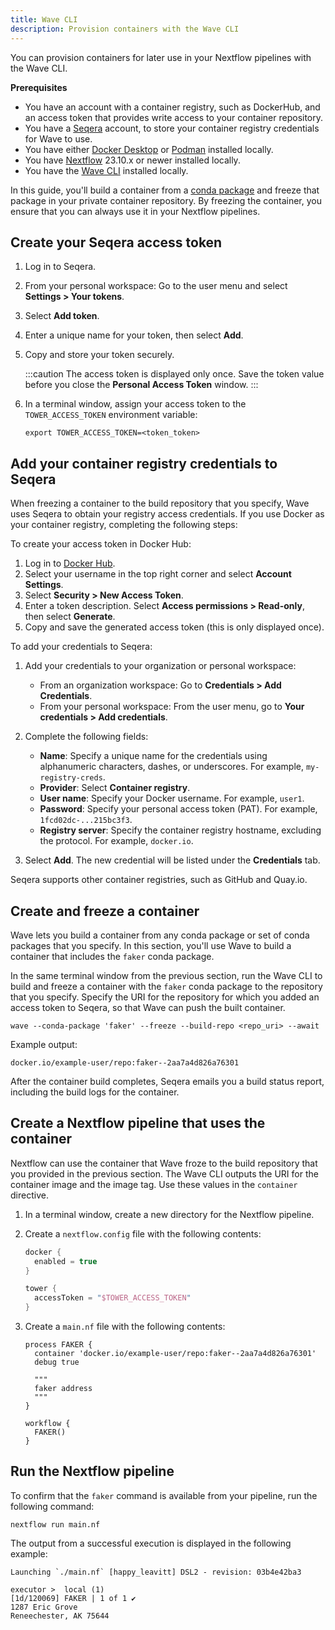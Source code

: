```yaml
---
title: Wave CLI
description: Provision containers with the Wave CLI
---
```


You can provision containers for later use in your Nextflow pipelines with the Wave CLI.

**Prerequisites**

- You have an account with a container registry, such as DockerHub, and an access token that provides write access to your container repository.
- You have a [Seqera](https://cloud.seqera.io/login) account, to store your container registry credentials for Wave to use.
- You have either [Docker Desktop] or [Podman] installed locally.
- You have [Nextflow] 23.10.x or newer installed locally.
- You have the [Wave CLI][wave-cli] installed locally.

In this guide, you'll build a container from a [conda package][conda] and freeze that package in your private container repository. By freezing the container, you ensure that you can always use it in your Nextflow pipelines.

## Create your Seqera access token

1. Log in to Seqera.
1. From your personal workspace: Go to the user menu and select **Settings > Your tokens**.
1. Select **Add token**.
1. Enter a unique name for your token, then select **Add**.
1. Copy and store your token securely.

    :::caution
     The access token is displayed only once. Save the token value before you close the **Personal Access Token** window.
    :::

1. In a terminal window, assign your access token to the `TOWER_ACCESS_TOKEN` environment variable:

    ```
    export TOWER_ACCESS_TOKEN=<token_token>
    ```

## Add your container registry credentials to Seqera

When freezing a container to the build repository that you specify, Wave uses Seqera to obtain your registry access credentials. If you use Docker as your container registry, completing the following steps:

To create your access token in Docker Hub:

1. Log in to [Docker Hub](https://hub.docker.com/).
2. Select your username in the top right corner and select **Account Settings**.
3. Select **Security > New Access Token**.
4. Enter a token description. Select **Access permissions > Read-only**, then select **Generate**.
5. Copy and save the generated access token (this is only displayed once).

To add your credentials to Seqera:

1.  Add your credentials to your organization or personal workspace:
    - From an organization workspace: Go to **Credentials > Add Credentials**.
    - From your personal workspace: From the user menu, go to **Your credentials > Add credentials**.

2.  Complete the following fields:

    - **Name**: Specify a unique name for the credentials using alphanumeric characters, dashes, or underscores. For example, `my-registry-creds`.
    - **Provider**: Select **Container registry**.
    - **User name**: Specify your Docker username. For example, `user1`.
    - **Password**: Specify your personal access token (PAT). For example, `1fcd02dc-...215bc3f3`.
    - **Registry server**: Specify the container registry hostname, excluding the protocol. For example, `docker.io`.

3.  Select **Add**. The new credential will be listed under the **Credentials** tab.

Seqera supports other container registries, such as GitHub and Quay.io.

## Create and freeze a container

Wave lets you build a container from any conda package or set of conda packages that you specify. In this section, you'll use Wave to build a container that includes the `faker` conda package.

In the same terminal window from the previous section, run the Wave CLI to build and freeze a container with the `faker` conda package to the repository that you specify. Specify the URI for the repository for which you added an access token to Seqera, so that Wave can push the built container.

```
wave --conda-package 'faker' --freeze --build-repo <repo_uri> --await
```

Example output:

```
docker.io/example-user/repo:faker--2aa7a4d826a76301
```

After the container build completes, Seqera emails you a build status report, including the build logs for the container.

## Create a Nextflow pipeline that uses the container

Nextflow can use the container that Wave froze to the build repository that you provided in the previous section. The Wave CLI outputs the URI for the container image and the image tag. Use these values in the `container` directive.

1. In a terminal window, create a new directory for the Nextflow pipeline.
1. Create a `nextflow.config` file with the following contents:

    ```groovy
    docker {
      enabled = true
    }

    tower {
      accessToken = "$TOWER_ACCESS_TOKEN"
    }
    ```

1. Create a `main.nf` file with the following contents:

    ```nextflow
    process FAKER {
      container 'docker.io/example-user/repo:faker--2aa7a4d826a76301'
      debug true

      """
      faker address
      """
    }

    workflow {
      FAKER()
    }
    ```

## Run the Nextflow pipeline

To confirm that the `faker` command is available from your pipeline, run the following command:

```
nextflow run main.nf
```

The output from a successful execution is displayed in the following example:

```
Launching `./main.nf` [happy_leavitt] DSL2 - revision: 03b4e42ba3

executor >  local (1)
[1d/120069] FAKER | 1 of 1 ✔
1287 Eric Grove
Reneechester, AK 75644
```

[sc]: https://seqera.io/containers/
[conda]: https://docs.conda.io/en/latest/
[Nextflow]: https://www.nextflow.io/docs/latest/install.html
[Podman]: https://podman.io/docs/installation
[Docker Desktop]: https://www.docker.com/products/docker-desktop/

[wave-build]: /wave_docs/wave_repo/docs/cli/reference.md#build-a-container
[nf-config]: /wave_docs/wave_repo/docs/nextflow.md#configuration-options
[wave-cli]: /wave_docs/wave_repo/docs/cli/index.md
